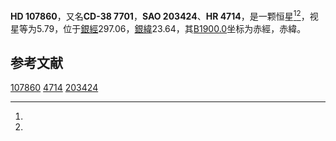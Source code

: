 {{Starbox begin
| name = HD 107860
}}
{{Starbox observe
| epoch = [[J2000.0|J2000.0]]
| constell = {{星座名待查}}<ref name=SIMBAD>{{cite web
 | url=http://simbad.u-strasbg.fr/simbad/sim-id?Ident=HR+4714
 | title =Pulsating variable Star
 | publisher=Centre de Données astronomiques de Strasbourg
 | work=SIMBAD
 | accessdate=2012-07-13}}</ref><ref name=DATA>{{cite web
 | url=http://vizier.u-strasbg.fr/viz-bin/VizieR-5?-out.add=.&-source=5050&-corr=PK=HR&-out.max=9999&HR=4714
 | title=VizieR Detailed Page
 | accessdate=2012-07-13
 | archive-date=2016-03-05
 | archive-url=https://web.archive.org/web/20160305022154/http://vizier.u-strasbg.fr/viz-bin/VizieR-5?-out.add=.&-source=5050&-corr=PK=HR&-out.max=9999&HR=4714
 | dead-url=no
 }}</ref>
| 星官 = 
| ra = {{RA|12|23|44.9}}<ref name=SIMBAD /><ref name=DATA />
| dec = {{DEC|-38|54|40}}<ref name=SIMBAD /><ref name=DATA />
| appmag_v = 5.79<ref name=SIMBAD /><ref name=DATA />
}}
{{Starbox character
| class = B9V<ref name=SIMBAD /><ref name=DATA />
| b-v = -0.08<ref name=SIMBAD /><ref name=DATA />
| u-b = <ref name=SIMBAD /><ref name=DATA />
| r-i = <ref name=SIMBAD /><ref name=DATA />
| variable = 
}}
{{Starbox astrometry
| radial_v = 
| prop_mo_ra = -8
| parallax = 
| p_error = 
}}
{{Starbox catalog
| names =CD-38 7701，[[SAO星表|SAO]] 203424，[[HD星表|HD]] 107860，[[HR星表|HR]] 4714}}
{{Starbox reference |Simbad=HR+4714}}
{{Starbox end}}

'''HD 107860'''，又名'''CD-38 7701'''，'''SAO 203424'''、'''HR 4714'''，是一颗恒星<ref name=SIMBAD /><ref name=DATA />，视星等为5.79，位于[[銀道座標系|銀經]]297.06，[[銀道座標系|銀緯]]23.64，其[[B1900.0|B1900.0]]坐标为赤經{{RA|12|18|28}}，赤緯{{DEC|-38|23.64|23}}。

== 参考文献 ==
{{reflist}}

{{star-stub}}

[[Category:HD和HDE天體|107860]]
[[Category:HR天體|4714]]
[[Category:SAO天體|203424]]